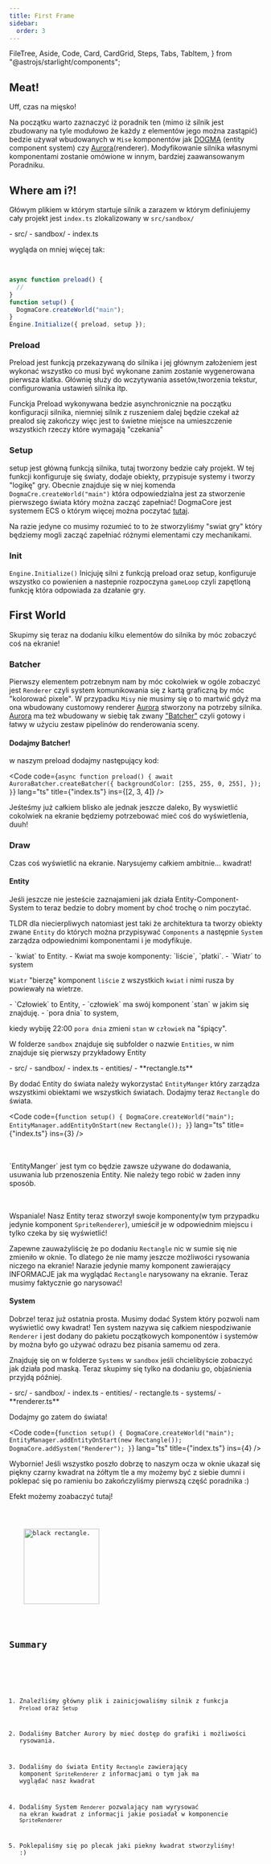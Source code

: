 ```yaml
---
title: First Frame
sidebar:
  order: 3
---
```


  FileTree,
  Aside,
  Code,
  Card,
  CardGrid,
  Steps,
  Tabs,
  TabItem,
} from "@astrojs/starlight/components";

## Meat!

Uff, czas na mięsko!

Na początku warto zaznaczyć iż poradnik ten (mimo iż silnik jest zbudowany na tyle modułowo że każdy z elementów jego można zastąpić) bedzie używał wbudowanych w `Mise` komponentów jak
[DOGMA]() (entity component system) czy [Aurora]()(renderer). Modyfikowanie silnika własnymi komponentami zostanie omówione w innym, bardziej zaawansowanym Poradniku.

## Where am i?!

Główym plikiem w którym startuje silnik a zarazem w którym definiujemy cały projekt jest `index.ts` zlokalizowany w `src/sandbox/`

<FileTree>
- src/
  - sandbox/
    - index.ts

</FileTree>

<br />

wygląda on mniej więcej tak:

<br />

```ts title=index.ts
async function preload() {
  //
}
function setup() {
  DogmaCore.createWorld("main");
}
Engine.Initialize({ preload, setup });
```

### Preload

Preload jest funkcją przekazywaną do silnika i jej głównym założeniem jest wykonać wszystko co musi być wykonane zanim zostanie wygenerowana pierwsza klatka.
Głównię służy do wczytywania assetów,tworzenia tekstur, configurowania ustawień silnika itp.

<Aside title="async">
  Funckja Preload wykonywana bedzie asynchronicznie na początku konfiguracji
  silnika, niemniej silnik z ruszeniem dalej będzie czekał aż prealod się
  zakończy więc jest to świetne miejsce na umieszczenie wszystkich rzeczy które
  wymagają "czekania"
</Aside>

### Setup

setup jest główną funkcją silnika, tutaj tworzony bedzie cały projekt. W tej funkcji konfiguruje się światy, dodaje obiekty, przypisuje systemy
i tworzy "logikę" gry. Obecnie znajduje się w niej komenda `DogmaCre.createWorld("main")` która odpowiedzialna jest za stworzenie pierwszego świata
który można zacząć zapełniać! DogmaCore jest systemem ECS o którym więcej można poczytać [tutaj](https://pl.wikipedia.org/wiki/Entity-component-system).

Na razie jedyne co musimy rozumieć to to że stworzyliśmy "swiat gry" który będziemy mogli zacząć zapełniać różnymi elementami czy mechanikami.

### Init

`Engine.Initialize()` Inicjuję silni z funkcją preload oraz setup, konfiguruje wszystko co powienien a nastepnie rozpoczyna `gameLoop` czyli zapętloną funkcję która odpowiada za dzałanie gry.

## First World

Skupimy się teraz na dodaniu kilku elementów do silnika by móc zobaczyć coś na ekranie!

### Batcher

Pierwszy elementem potrzebnym nam by móc cokolwiek w ogóle zobaczyć jest `Renderer` czyli system
komunikowania się z kartą graficzną by móc "kolorować pixele". W przypadku `Misy` nie musimy się o to martwić gdyż ma ona wbudowany
customowy renderer [Aurora]() stworzony na potrzeby silnika. [Aurora]() ma też wbudowany w siebię tak zwany ["Batcher"](/reference/aurora/urp/) czyli
gotowy i łatwy w użyciu zestaw pipelinów do renderowania sceny.

#### Dodajmy Batcher!

w naszym preload dodajmy następujący kod:

<Code
  code={`async function preload() {
  await AuroraBatcher.createBatcher({
    backgroundColor: [255, 255, 0, 255],
  });
}`}
  lang="ts"
  title={"index.ts"}
  ins={[2, 3, 4]}
/>

Jeśteśmy już całkiem blisko ale jednak jeszcze daleko, By wyswietlić cokolwiek na ekranie będziemy potrzebować mieć coś do wyświetlenia, duuh!

### Draw

Czas coś wyświetlić na ekranie. Narysujemy całkiem ambitnie... kwadrat!

#### Entity

Jeśli jeszcze nie jesteście zaznajamieni jak działa Entity-Component-System to teraz bedzie to dobry moment by choć trochę o nim poczytać.

TLDR dla niecierpliwych natomiast jest taki że architektura ta tworzy obiekty zwane `Entity` do których można przypisywać `Components` a następnie `System` zarządza odpowiednimi komponentami i je modyfikuje.

<CardGrid>
  <Card title="Przykład A" icon="seti:plan">
    - `kwiat` to Entity.
    - Kwiat ma swoje komponenty: `liście`, `płatki`.
    - `Wiatr` to system

`Wiatr` "bierzę" komponent `liście` z wszystkich `kwiat` i nimi rusza by
powiewały na wietrze.

  </Card>
  <Card title="Przykład B" icon="seti:plan">
    - `Człowiek` to Entity,
    - `człowiek` ma swój komponent `stan` w jakim się znajduję.
    - `pora dnia` to system,

kiedy wybiję 22:00 `pora dnia` zmieni `stan` w `człowiek` na "śpiący".

  </Card>
</CardGrid>

W folderze `sandbox` znajduje się subfolder o nazwie `Entities`, w nim znajduje się pierwszy przykładowy Entity

<FileTree>
- src/
  - sandbox/
    - index.ts
    - entities/
      - **rectangle.ts**

</FileTree>

By dodać Entity do świata należy wykorzystać `EntityManger` który zarządza wszystkimi obiektami we wszystkich światach.
Dodajmy teraz `Rectangle` do świata.

<Code
  code={`function setup() {
  DogmaCore.createWorld("main");
  EntityManager.addEntityOnStart(new Rectangle());
}`}
  lang="ts"
  title={"index.ts"}
  ins={3}
/>

<br />
<br />
<Aside type="tip">
  `EntityManger` jest tym co będzie zawsze używane do dodawania, usuwania lub
  przenoszenia Entity. Nie należy tego robić w żaden inny sposób.
</Aside>
<br />
<br />

Wspaniale! Nasz Entity teraz stworzył swoje komponenty(w tym przypadku jedynie komponent `SpriteRenderer`), umieścił je w odpowiednim miejscu i tylko czeka by się wyświetlić!

Zapewne zauważyliścię że po dodaniu `Rectangle` nic w sumie się nie zmieniło w oknie. To dlatego że nie mamy jeszcze możliwości rysowania niczego na ekranie!
Narazie jedynie mamy komponent zawierający INFORMACJE jak ma wyglądać `Rectangle` narysowany na ekranie. Teraz musimy faktycznie go narysować!

#### System

Dobrze! teraz już ostatnia prosta. Musimy dodać System który pozwoli nam wyświetlić owy kwadrat! Ten system nazywa się całkiem niespodziwanie `Renderer`
i jest dodany do pakietu początkowych komponentów i systemów by można było go używać odrazu bez pisania samemu od zera.

Znajduję się on w folderze `Systems` w `sandbox` jeśli chcielibyście zobaczyć jak działa pod maską. Teraz skupimy się tylko na dodaniu go, objaśnienia przyjdą później.

<FileTree>
- src/
  - sandbox/
    - index.ts
    - entities/
      - rectangle.ts
    - systems/
      - **renderer.ts**

</FileTree>

Dodajmy go zatem do świata!

<Code
  code={`function setup() {
  DogmaCore.createWorld("main");
  EntityManager.addEntityOnStart(new Rectangle());
  DogmaCore.addSystem("Renderer");
}`}
  lang="ts"
  title={"index.ts"}
  ins={4}
/>

Wybornie! Jeśli wszystko poszło dobrzę to naszym ocza w oknie ukazał się piękny czarny kwadrat na żółtym tle a my możemy być z siebie dumni i poklepać się po ramieniu bo zakończyliśmy pierwszą część poradnika :)

Efekt możemy zoabaczyć tutaj!

<Tabs>
  <TabItem label="Final Code" icon="open-book">
    <Code
      code={`
async function preload() {
    await AuroraBatcher.createBatcher({
    backgroundColor: [255, 255, 0, 255],
  });
}
function setup() {
  DogmaCore.createWorld("main");
  EntityManager.addEntityOnStart(new Rectangle());
  DogmaCore.addSystem("Renderer");
}
Engine.Initialize({ preload, setup });
`}
      lang="ts"
      title={"index.ts"}
    />
  </TabItem>
  <TabItem label="Effect" icon="puzzle">
    <Image src={img} alt="black rectangle." width="150" height="150" />
  </TabItem>
</Tabs>

## Summary

<Steps>

1. Znaleźliśmy główny plik i zainicjowaliśmy silnik z funkcja `Preload` oraz `Setup`

2. Dodaliśmy Batcher Aurory by mieć dostęp do grafiki i możliwości rysowania.

3. Dodaliśmy do świata Entity `Rectangle` zawierający komponent `SpriteRenderer` z informacjami o tym jak ma wyglądać nasz kwadrat

4. Dodaliśmy System `Renderer` pozwalający nam wyrysować na ekran kwadrat z informacji jakie posiadał w komponencie `SpriteRenderer`

5. Poklepaliśmy się po plecak jaki piekny kwadrat stworzyliśmy! :)

</Steps>
